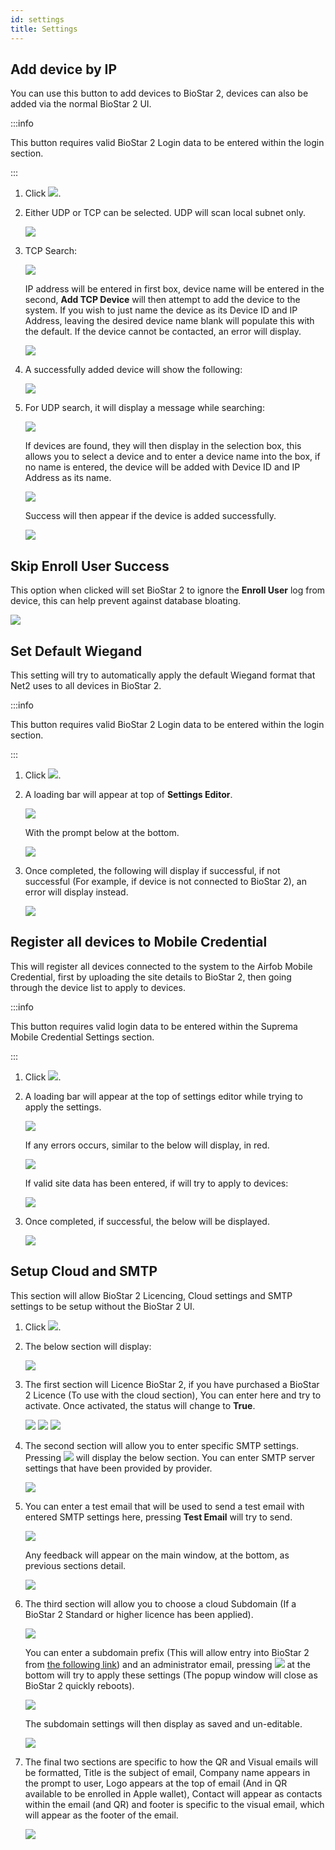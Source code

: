 ```yaml
---
id: settings
title: Settings
---
```


## Add device by IP

You can use this button to add devices to BioStar 2, devices can also be added via the normal BioStar 2 UI.

:::info

This button requires valid BioStar 2 Login data to be entered within the login section.

:::

1. Click <Image src='/img/integration/ico-add-device.png' ico alone />.

1. Either UDP or TCP can be selected. UDP will scan local subnet only.

    <Image src='/img/integration/add-device-ip2.png' alone />

1. TCP Search:

    <Image src='/img/integration/add-device-ip3.png' alone />

    IP address will be entered in first box, device name will be entered in the second, **Add TCP Device** will then attempt to add the device to the system. If you wish to just name the device as its Device ID and IP Address, leaving the desired device name blank will populate this with the default. If the device cannot be contacted, an error will display.

    <Image src='/img/integration/add-device-ip3-1.png' alone />

1. A successfully added device will show the following:

    <Image src='/img/integration/add-device-ip4.png' alone />

1. For UDP search, it will display a message while searching:

    <Image src='/img/integration/add-device-ip5.png' alone />

    If devices are found, they will then display in the selection box, this allows you to select a device and to enter a device name into the box, if no name is entered, the device will be added with Device ID and IP Address as its name.

    <Image src='/img/integration/add-device-ip5-1.png' alone />

    Success will then appear if the device is added successfully.

    <Image src='/img/integration/add-device-ip4.png' alone />

## Skip Enroll User Success

This option when clicked will set BioStar 2 to ignore the **Enroll User** log from device, this can help prevent against database bloating.

<Image src='/img/integration/ico-skip-enroll-user-success.png' alone />

## Set Default Wiegand

This setting will try to automatically apply the default Wiegand format that Net2 uses to all devices in BioStar 2.

:::info

This button requires valid BioStar 2 Login data to be entered within the login section.

:::

1. Click <Image src='/img/integration/ico-set-default-wiegand.png' ico alone />.

1. A loading bar will appear at top of **Settings Editor**.

    <Image src='/img/integration/set-defaule-wiegand2.png' alone />

    With the prompt below at the bottom.

    <Image src='/img/integration/set-defaule-wiegand2-1.png' alone />

1. Once completed, the following will display if successful, if not successful (For example, if device is not connected to BioStar 2), an error will display instead.

    <Image src='/img/integration/set-defaule-wiegand3.png' alone />

## Register all devices to Mobile Credential

This will register all devices connected to the system to the Airfob Mobile Credential, first by uploading the site details to BioStar 2, then going through the device list to apply to devices.

:::info

This button requires valid login data to be entered within the Suprema Mobile Credential Settings section.

:::

1. Click <Image src='/img/integration/ico-register-all-devices-mobile-credentrial.png' ico alone />.

1. A loading bar will appear at the top of settings editor while trying to apply the settings.

    <Image src='/img/integration/register-all-device-mobile-credential2.png' alone />

    If any errors occurs, similar to the below will display, in red.

    <Image src='/img/integration/register-all-device-mobile-credential2-1.png' alone />

    If valid site data has been entered, if will try to apply to devices:

    <Image src='/img/integration/register-all-device-mobile-credential2-2.png' alone />

1. Once completed, if successful, the below will be displayed.

    <Image src='/img/integration/register-all-device-mobile-credential3.png' alone />

## Setup Cloud and SMTP

This section will allow BioStar 2 Licencing, Cloud settings and SMTP settings to be setup without the BioStar 2 UI.

1. Click <Image src='/img/integration/ico-setup-cloud-and-smtp.png' ico alone />.

1. The below section will display:

    <Image src='/img/integration/setup-cloud-smtp2.png' alone />

1. The first section will Licence BioStar 2, if you have purchased a BioStar 2 Licence (To use with the cloud section), You can enter here and try to activate. Once activated, the status will change to **True**.

    <Image src='/img/integration/setup-cloud-smtp3.png' alone />

    <Image src='/img/integration/setup-cloud-smtp3-1.png' alone />

    <Image src='/img/integration/setup-cloud-smtp3-2.png' alone />

1. The second section will allow you to enter specific SMTP settings. Pressing <Image src='/img/integration/ico-smtp-settings.png' ico alone /> will display the below section. You can enter SMTP server settings that have been provided by provider.

    <Image src='/img/integration/setup-cloud-smtp4.png' alone />

1. You can enter a test email that will be used to send a test email with entered SMTP settings here, pressing **Test Email** will try to send.

    <Image src='/img/integration/setup-cloud-smtp5.png' alone />

    Any feedback will appear on the main window, at the bottom, as previous sections detail.

    <Image src='/img/integration/setup-cloud-smtp5-1.png' alone />

1. The third section will allow you to choose a cloud Subdomain (If a BioStar 2 Standard or higher licence has been applied).

    <Image src='/img/integration/setup-cloud-smtp6.png' alone />

    You can enter a subdomain prefix (This will allow entry into BioStar 2 from [the following link](https://prefix.biostar2.com)) and an administrator email, pressing <Image src='/img/integration/ico-apply.png' ico alone /> at the bottom will try to apply these settings (The popup window will close as BioStar 2 quickly reboots).

    <Image src='/img/integration/setup-cloud-smtp6-1.png' alone />

    The subdomain settings will then display as saved and un-editable.

    <Image src='/img/integration/setup-cloud-smtp6-2.png' alone />

1. The final two sections are specific to how the QR and Visual emails will be formatted, Title is the subject of email, Company name appears in the prompt to user, Logo appears at the top of email (And in QR available to be enrolled in Apple wallet), Contact will appear as contacts within the email (and QR) and footer is specific to the visual email, which will appear as the footer of the email.

    <Image src='/img/integration/setup-cloud-smtp7.png' className='none' alone />